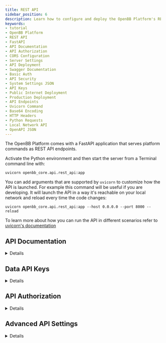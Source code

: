 ```yaml
---
title: REST API
sidebar_position: 6
description: Learn how to configure and deploy the OpenBB Platform's REST API using FastAPI, including detailed guidelines on API documentation, authorization, CORS settings, and server configurations.
keywords:
- tutorial
- OpenBB Platform
- REST API
- FastAPI
- API Documentation
- API Authorization
- CORS Configuration
- Server Settings
- API Deployment
- Swagger Documentation
- Basic Auth
- API Security
- System Settings JSON
- API Keys
- Public Internet Deployment
- Production Deployment
- API Endpoints
- Uvicorn Command
- Base64 Encoding
- HTTP Headers
- Python Requests
- Local Network API
- OpenAPI JSON
---
```


The OpenBB Platform comes with a FastAPI application that serves platform commands as REST API endpoints.

Activate the Python environment and then start the server from a Terminal command line with:

```console
uvicorn openbb_core.api.rest_api:app
```

You can add arguments that are supported by `uvicorn` to customize how the API is launched.
For example this command will be useful if you are developing. It will launch the API in a way it's reachable on your local network and reload every time the code changes:

```console
uvicorn openbb_core.api.rest_api:app --host 0.0.0.0 --port 8000 --reload
```

To learn more about how you can run the API in different scenarios refer to [uvicorn's documentation](https://www.uvicorn.org/#command-line-options)

## API Documentation

<details>


The Fast API app comes with a swagger documentation page. When running the API locally, navigate to [http://127.0.0.1:8000/docs](http://127.0.0.1:8000/docs).

The API Docs provide interactive descriptions of all available endpoints that you can call right from the documentation web page.

</details>

## Data API Keys


<details>


The API keys to your data providers are loaded from the `~/.openbb_platform/user_settings.json` file.

You can find more information about the structure of the file and environment variables in the [Local Environment](api_keys#local-environment) section.

</details>

## API Authorization

<details>

By default, no authorization is required. Basic authorization can be enabled with environment variables. In the `~/.openbb_platform` folder, next to the `user_settings.json`, create a new file, `.env`, if it does not yet exist. Set your Basic Auth credentials.

```.env
OPENBB_API_AUTH="True"
OPENBB_API_USERNAME="my_email"
OPENBB_API_PASSWORD="my_password"
```

The application will expect a header that contains username and password in the form of `Basic <username:password>`, where "username:password" is encoded in Base64. Pass this in every request to the API inside the headers "Authorization" field.

Here is an example of calling the API that has Basic Authorization enabled from python.

```python
import base64
import requests

msg = "some_user:some_pass"
msg_bytes = msg.encode('ascii')
base64_bytes = base64.b64encode(msg_bytes)
base64_msg = base64_bytes.decode('ascii')


symbol="SPY"
url = f"http://127.0.0.1:8000/api/v1/equity/price/quote?provider=intrinio&symbol={symbol}&source=intrinio_mx"
headers = {"accept": "application/json", "Authorization": f"Basic {base64_msg}"}

response = requests.get(url=url, headers=headers)

response.json()
```

</details>


## Advanced API Settings

<details>

When deploying the API to the public internet, it's crucial to configure it in a way you ensure the application functions correctly and securely. Two critical aspects to consider are Cross-Origin Resource Sharing (CORS) and the configuration of the "servers" list.

The configuration for these settings is managed through the `system_settings.json` file, which should be located in the same directory as your `user_settings.json`. This JSON file allows you to specify various settings that affect the behavior of the API. Here's an example structure of the `system_settings.json` file:

```json
{
    "api_settings": {
        "version": "1",
        "title": "OpenBB Platform API",
        "description": "This is the OpenBB Platform API.",
        "terms_of_service": "http://example.com/terms/",
        "contact_name": "OpenBB Team",
        "contact_url": "https://openbb.co",
        "contact_email": "hello@openbb.co",
        "license_name": "MIT",
        "license_url": "https://github.com/OpenBB-finance/OpenBB/blob/develop/LICENSE",
        "servers": [
            {
                "url": "http://localhost:8000",
                "description": "Local OpenBB development server"
            }
        ],
        "cors": {
            "allow_origins": [
                "*"
            ],
            "allow_methods": [
                "*"
            ],
            "allow_headers": [
                "*"
            ]
        },
        "prefix": "/api/v1"
    }
}
```

## CORS Configuration

The cors section within the api_settings is particularly important for web applications. It defines the rules for which external domains are allowed to access your API.

In the example above, the settings are permissive ("\*" for origins, methods, and headers), which means any external domain can request resources from your API. This setting might be suitable for development, but when deploying to public internet, you should specify the exact domains, methods, and headers to tighten security.

## Servers List

The servers array is used to specify the different environments where your API can be accessed.

In the example, there is only one server defined, which is the local development server. For deployment to public internet, you would add an entry for the public server URL and any other environments where your API is accessible.


</details>
